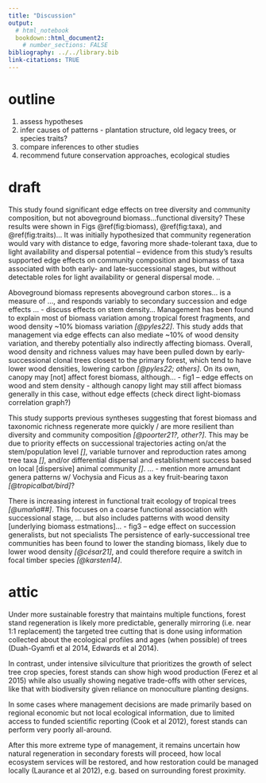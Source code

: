 ```yaml
---
title: "Discussion"
output: 
  # html_notebook
  bookdown::html_document2:
    # number_sections: FALSE
bibliography: ../../library.bib
link-citations: TRUE
---
```



# outline{-}
1.  assess hypotheses
2.  infer causes of patterns - plantation structure, old legacy trees, or species traits?
3.  compare inferences to other studies
4.  recommend future conservation approaches, ecological studies


# draft{-}


This study found significant edge effects on tree diversity and community composition, but not aboveground biomass...functional diversity?
These results were shown in Figs \@ref(fig:biomass), \@ref(fig:taxa), and \@ref(fig:traits)...
It was initially hypothesized that community regeneration would vary with distance to edge, favoring more shade-tolerant taxa, due to light availability and dispersal potential -- evidence from this study's results supported edge effects on community composition and biomass of taxa associated with both early- and late-successional stages, but without detectable roles for light availability or general dispersal mode.
..

Aboveground biomass represents aboveground carbon stores... is a measure of ..., and responds variably to secondary succession and edge effects ...
- discuss effects on stem density...
Management has been found to explain most of biomass variation among tropical forest fragments, and wood density ~10% biomass variation *[@pyles22]*.
This study adds that management via edge effects can also mediate ~10% of wood density variation, and thereby potentially also indirectly affecting biomass.
Overall, wood density and richness values may have been pulled down by early-successional clonal trees closest to the primary forest, which tend to have lower wood densities, lowering carbon *[@pyles22; others]*.
On its own, canopy may [not] affect forest biomass, although...
- fig1 -- edge effects on wood and stem density
    - although canopy light may still affect biomass generally in this case, without edge effects (check direct light-biomass correlation graph?)

This study supports previous syntheses suggesting that forest biomass and taxonomic richness regenerate more quickly / are more resilient than diversity and community composition *[@poorter21?, other?]*.
This may be due to priority effects on successional trajectories acting on/at the stem/population level *[]*, variable turnover and reproduction rates among tree taxa *[]*, and/or differential dispersal and establishment success based on local [dispersive] animal community *[]*. ...
- mention more amundant genera patterns w/ Vochysia and Ficus as a key fruit-bearing taxon *[@tropicalbat/bird]*?

There is increasing interest in functional trait ecology of tropical trees *[@umaña##]*.
This focuses on a coarse functional association with successional stage, ...
but also includes patterns with wood density [underlying biomass estmations]...
- fig3 -- edge effect on succession generalists, but not specialists
The persistence of early-successional tree communities has been found to lower the standing biomass, likely due to lower wood density *[@césar21]*, and could therefore require a switch in focal timber species *[@karsten14]*.


# attic{-}


Under more sustainable forestry that maintains multiple functions, forest stand regeneration is likely more predictable, generally mirroring (i.e. near 1:1 replacement) the targeted tree cutting that is done using information collected about the ecological profiles and ages (when possible) of trees (Duah-Gyamfi et al 2014, Edwards et al 2014).

In contrast, under intensive silviculture that prioritizes the growth of select tree crop species, forest stands can show high wood production (Ferez et al 2015) while also usually showing negative trade-offs with other services, like that with biodiversity given reliance on monoculture planting designs.

In some cases where management decisions are made primarily based on regional economic but not local ecological information, due to limited access to funded scientific reporting (Cook et al 2012), forest stands can perform very poorly all-around.

After this more extreme type of management, it remains uncertain how natural regeneration in secondary forests will proceed, how local ecosystem services will be restored, and how restoration could be managed locally (Laurance et al 2012), e.g. based on surrounding forest proximity.
